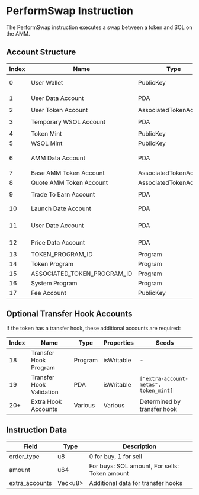 # PerformSwap Instruction

The PerformSwap instruction executes a swap between a token and SOL on the AMM.

## Account Structure

| Index | Name | Type | Properties | Seeds |
|-------|------|------|------------|-------|
| 0 | User Wallet | PublicKey | isSigner, isWritable | - |
| 1 | User Data Account | PDA | isWritable | `[user_wallet.toBytes(), "User"]` |
| 2 | User Token Account | AssociatedTokenAccount | isWritable | - |
| 3 | Temporary WSOL Account | PDA | isWritable | `[user_wallet.toBytes(), "Temp"]` |
| 4 | Token Mint | PublicKey | - | - |
| 5 | WSOL Mint | PublicKey | - | - |
| 6 | AMM Data Account | PDA | isWritable | `[token_mint.toBytes(), wsol_mint.toBytes(), "CookAMM"]` |
| 7 | Base AMM Token Account | AssociatedTokenAccount | isWritable | - |
| 8 | Quote AMM Token Account | AssociatedTokenAccount | isWritable | - |
| 9 | Trade To Earn Account | PDA | isWritable | `[amm_data_account.toBytes(), "TradeToEarn"]` |
| 10 | Launch Date Account | PDA | isWritable | `[amm_data_account.toBytes(), date_bytes, "LaunchDate"]` |
| 11 | User Date Account | PDA | isWritable | `[amm_data_account.toBytes(), user_wallet.toBytes(), date_bytes]` |
| 12 | Price Data Account | PDA | isWritable | `[amm_data_account.toBytes(), index_buffer, "TimeSeries"]` |
| 13 | TOKEN_PROGRAM_ID | Program | - | - |
| 14 | Token Program | Program | - | - |
| 15 | ASSOCIATED_TOKEN_PROGRAM_ID | Program | - | - |
| 16 | System Program | Program | - | - |
| 17 | Fee Account | PublicKey | isWritable | - |

## Optional Transfer Hook Accounts
If the token has a transfer hook, these additional accounts are required:

| Index | Name | Type | Properties | Seeds |
|-------|------|------|------------|-------|
| 18 | Transfer Hook Program | Program | isWritable | - |
| 19 | Transfer Hook Validation | PDA | isWritable | `["extra-account-metas", token_mint]` |
| 20+ | Extra Hook Accounts | Various | Various | Determined by transfer hook |

## Instruction Data
| Field | Type | Description |
|-------|------|-------------|
| order_type | u8 | 0 for buy, 1 for sell |
| amount | u64 | For buys: SOL amount, For sells: Token amount |
| extra_accounts | Vec\<u8\> | Additional data for transfer hooks |